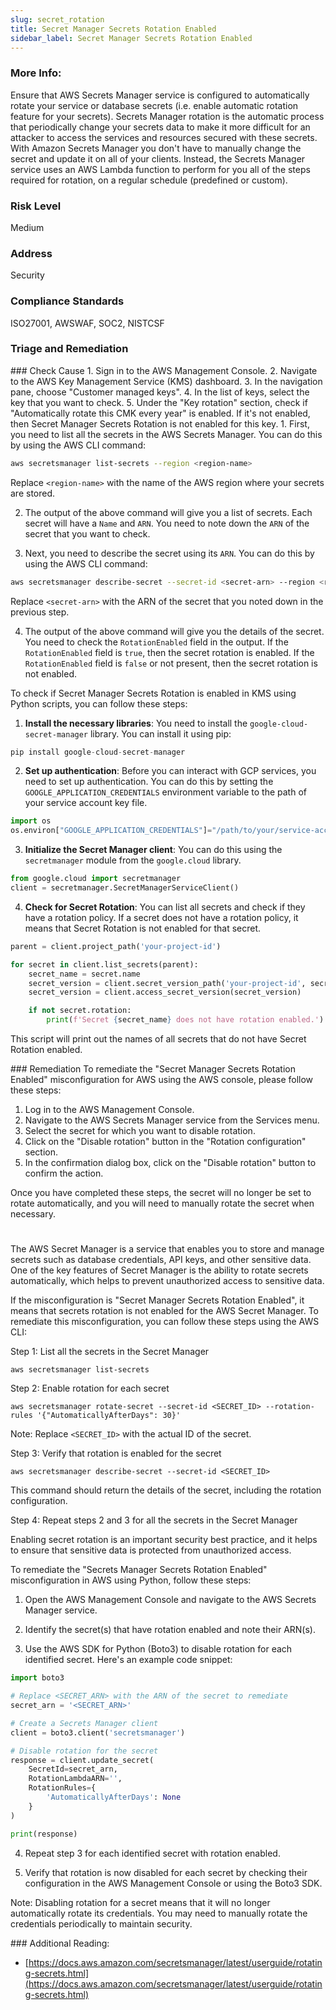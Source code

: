 ```yaml
---
slug: secret_rotation
title: Secret Manager Secrets Rotation Enabled
sidebar_label: Secret Manager Secrets Rotation Enabled
---
```


### More Info:

Ensure that AWS Secrets Manager service is configured to automatically rotate your service or database secrets (i.e. enable automatic rotation feature for your secrets). Secrets Manager rotation is the automatic process that periodically change your secrets data to make it more difficult for an attacker to access the services and resources secured with these secrets. With Amazon Secrets Manager you don't have to manually change the secret and update it on all of your clients. Instead, the Secrets Manager service uses an AWS Lambda function to perform for you all of the steps required for rotation, on a regular schedule (predefined or custom).

### Risk Level

Medium

### Address

Security

### Compliance Standards

ISO27001, AWSWAF, SOC2, NISTCSF


### Triage and Remediation
<Tabs>

<Tab title='Cause'>
### Check Cause
<AccordionGroup>
<Accordion title='Using Console' defaultOpen='true'>
1. Sign in to the AWS Management Console.
2. Navigate to the AWS Key Management Service (KMS) dashboard.
3. In the navigation pane, choose "Customer managed keys".
4. In the list of keys, select the key that you want to check.
5. Under the "Key rotation" section, check if "Automatically rotate this CMK every year" is enabled. If it's not enabled, then Secret Manager Secrets Rotation is not enabled for this key.
</Accordion>

<Accordion title='Using CLI'>
1. First, you need to list all the secrets in the AWS Secrets Manager. You can do this by using the AWS CLI command:

```bash
aws secretsmanager list-secrets --region <region-name>
```
Replace `<region-name>` with the name of the AWS region where your secrets are stored.

2. The output of the above command will give you a list of secrets. Each secret will have a `Name` and `ARN`. You need to note down the `ARN` of the secret that you want to check.

3. Next, you need to describe the secret using its `ARN`. You can do this by using the AWS CLI command:

```bash
aws secretsmanager describe-secret --secret-id <secret-arn> --region <region-name>
```
Replace `<secret-arn>` with the ARN of the secret that you noted down in the previous step.

4. The output of the above command will give you the details of the secret. You need to check the `RotationEnabled` field in the output. If the `RotationEnabled` field is `true`, then the secret rotation is enabled. If the `RotationEnabled` field is `false` or not present, then the secret rotation is not enabled.
</Accordion>

<Accordion title='Using Python'>
To check if Secret Manager Secrets Rotation is enabled in KMS using Python scripts, you can follow these steps:

1. **Install the necessary libraries**: You need to install the `google-cloud-secret-manager` library. You can install it using pip:
```python
pip install google-cloud-secret-manager
```

2. **Set up authentication**: Before you can interact with GCP services, you need to set up authentication. You can do this by setting the `GOOGLE_APPLICATION_CREDENTIALS` environment variable to the path of your service account key file.
```python
import os
os.environ["GOOGLE_APPLICATION_CREDENTIALS"]="/path/to/your/service-account-file.json"
```

3. **Initialize the Secret Manager client**: You can do this using the `secretmanager` module from the `google.cloud` library.
```python
from google.cloud import secretmanager
client = secretmanager.SecretManagerServiceClient()
```

4. **Check for Secret Rotation**: You can list all secrets and check if they have a rotation policy. If a secret does not have a rotation policy, it means that Secret Rotation is not enabled for that secret.
```python
parent = client.project_path('your-project-id')

for secret in client.list_secrets(parent):
    secret_name = secret.name
    secret_version = client.secret_version_path('your-project-id', secret_name, 'latest')
    secret_version = client.access_secret_version(secret_version)

    if not secret.rotation:
        print(f'Secret {secret_name} does not have rotation enabled.')
```
This script will print out the names of all secrets that do not have Secret Rotation enabled.
</Accordion>

</AccordionGroup>
</Tab>

<Tab title='Remediation'>
### Remediation

<AccordionGroup>
<Accordion title='Using Console' defaultOpen='true'>
To remediate the "Secret Manager Secrets Rotation Enabled" misconfiguration for AWS using the AWS console, please follow these steps:

1. Log in to the AWS Management Console.
2. Navigate to the AWS Secrets Manager service from the Services menu.
3. Select the secret for which you want to disable rotation.
4. Click on the "Disable rotation" button in the "Rotation configuration" section.
5. In the confirmation dialog box, click on the "Disable rotation" button to confirm the action.

Once you have completed these steps, the secret will no longer be set to rotate automatically, and you will need to manually rotate the secret when necessary.

#
</Accordion>

<Accordion title='Using CLI'>
The AWS Secret Manager is a service that enables you to store and manage secrets such as database credentials, API keys, and other sensitive data. One of the key features of Secret Manager is the ability to rotate secrets automatically, which helps to prevent unauthorized access to sensitive data.

If the misconfiguration is "Secret Manager Secrets Rotation Enabled", it means that secrets rotation is not enabled for the AWS Secret Manager. To remediate this misconfiguration, you can follow these steps using the AWS CLI:

Step 1: List all the secrets in the Secret Manager

```
aws secretsmanager list-secrets
```

Step 2: Enable rotation for each secret

```
aws secretsmanager rotate-secret --secret-id <SECRET_ID> --rotation-rules '{"AutomaticallyAfterDays": 30}'
```

Note: Replace `<SECRET_ID>` with the actual ID of the secret.

Step 3: Verify that rotation is enabled for the secret

```
aws secretsmanager describe-secret --secret-id <SECRET_ID>
```

This command should return the details of the secret, including the rotation configuration.

Step 4: Repeat steps 2 and 3 for all the secrets in the Secret Manager

Enabling secret rotation is an important security best practice, and it helps to ensure that sensitive data is protected from unauthorized access.
</Accordion>

<Accordion title='Using Python'>
To remediate the "Secrets Manager Secrets Rotation Enabled" misconfiguration in AWS using Python, follow these steps:

1. Open the AWS Management Console and navigate to the AWS Secrets Manager service.

2. Identify the secret(s) that have rotation enabled and note their ARN(s).

3. Use the AWS SDK for Python (Boto3) to disable rotation for each identified secret. Here's an example code snippet:

```python
import boto3

# Replace <SECRET_ARN> with the ARN of the secret to remediate
secret_arn = '<SECRET_ARN>'

# Create a Secrets Manager client
client = boto3.client('secretsmanager')

# Disable rotation for the secret
response = client.update_secret(
    SecretId=secret_arn,
    RotationLambdaARN='',
    RotationRules={
        'AutomaticallyAfterDays': None
    }
)

print(response)
```

4. Repeat step 3 for each identified secret with rotation enabled.

5. Verify that rotation is now disabled for each secret by checking their configuration in the AWS Management Console or using the Boto3 SDK.

Note: Disabling rotation for a secret means that it will no longer automatically rotate its credentials. You may need to manually rotate the credentials periodically to maintain security.
</Accordion>

</AccordionGroup>
</Tab>
</Tabs>
### Additional Reading:

- [https://docs.aws.amazon.com/secretsmanager/latest/userguide/rotating-secrets.html](https://docs.aws.amazon.com/secretsmanager/latest/userguide/rotating-secrets.html) 

